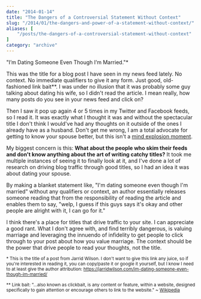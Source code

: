 ```yaml
---
date: "2014-01-14"
title: "The Dangers of a Controversial Statement Without Context"
slug: "/2014/01/the-dangers-and-power-of-a-statement-without-context/"
aliases: [
    "/posts/the-dangers-of-a-controversial-statement-without-context"
]
category: "archive"
---
```


"I’m Dating Someone Even Though I’m Married."*

This was the title for a blog post I have seen in my news feed lately. No context. No immediate qualifiers to give it any form. Just good, old-fashioned link bait**. I was under no illusion that it was probably some guy talking about dating his wife, so I didn't read the article. I mean really, how many posts do you see in your news feed and click on?

Then I saw it pop up again 4 or 5 times in my Twitter and Facebook feeds, so I read it. It was exactly what I thought it was and without the spectacular title I don't think I would've had any thoughts on it outside of the ones I already have as a husband. Don't get me wrong, I am a total advocate for getting to know your spouse better, but this isn't a <a href="https://www.youtube.com/watch?v=9CS7j5I6aOc">mind explosion moment</a>.

My biggest concern is this: <strong>What about the people who skim their feeds and don't know anything about the art of writing catchy titles?</strong> It took me multiple instances of seeing it to finally look at it, and I've done a lot of research on driving blog traffic through good titles, so I had an idea it was about dating your spouse.

By making a blanket statement like, "I'm dating someone even though I'm married" without any qualifiers or context, an author essentially releases someone reading that from the responsibility of reading the article and enables them to say, "welp, I guess if this guys says it's okay and other people are alright with it, I can go for it."

I think there's a place for titles that drive traffic to your site. I can appreciate a good rant. What I don't agree with, and find terribly dangerous, is valuing marriage and leveraging the innuendo of infidelity to get people to click through to your post about how you value marriage. The context should be the power that drive people to read your thoughts, not the title.

<small><span>*</span> This is the title of a post from Jarrid Wilson. I don't want to give this link any juice, so if you're interested in reading it, you can copy/paste it or google it yourself, but I know I need to at least give the author attribution: https://jarridwilson.com/im-dating-someone-even-though-im-married/</small>

<small markdown="1"><span>**</span> Link bait: "...also known as clickbait, is any content or feature, within a website, designed specifically to gain attention or encourage others to link to the website." ~ <a href="https://en.wikipedia.org/wiki/Link_bait">Wikipedia</a></small>


